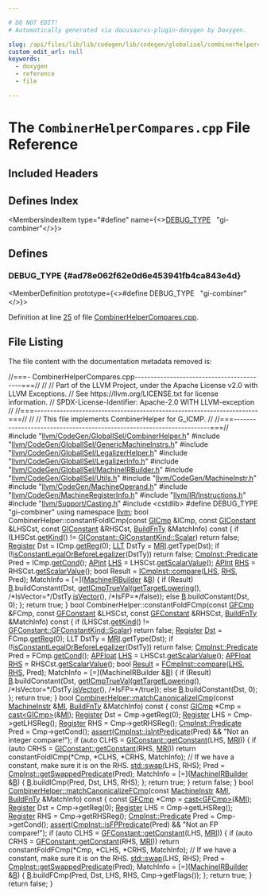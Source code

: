 ```yaml
---

# DO NOT EDIT!
# Automatically generated via docusaurus-plugin-doxygen by Doxygen.

slug: /api/files/lib/lib/codegen/lib/codegen/globalisel/combinerhelpercompares-cpp
custom_edit_url: null
keywords:
  - doxygen
  - reference
  - file

---
```





# The `CombinerHelperCompares.cpp` File Reference

<DoxygenPage pluginConfig={pluginConfig}>



## Included Headers

<IncludesList>
<IncludesListItem
  filePath="llvm/CodeGen/GlobalISel/CombinerHelper.h"
  permalink="/docs/api/files/include/include/llvm/include/llvm/codegen/include/llvm/codegen/globalisel/combinerhelper-h"
  isLocal="true" />
<IncludesListItem
  filePath="llvm/CodeGen/GlobalISel/GenericMachineInstrs.h"
  permalink="/docs/api/files/include/include/llvm/include/llvm/codegen/include/llvm/codegen/globalisel/genericmachineinstrs-h"
  isLocal="true" />
<IncludesListItem
  filePath="llvm/CodeGen/GlobalISel/LegalizerHelper.h"
  permalink="/docs/api/files/include/include/llvm/include/llvm/codegen/include/llvm/codegen/globalisel/legalizerhelper-h"
  isLocal="true" />
<IncludesListItem
  filePath="llvm/CodeGen/GlobalISel/LegalizerInfo.h"
  permalink="/docs/api/files/include/include/llvm/include/llvm/codegen/include/llvm/codegen/globalisel/legalizerinfo-h"
  isLocal="true" />
<IncludesListItem
  filePath="llvm/CodeGen/GlobalISel/MachineIRBuilder.h"
  permalink="/docs/api/files/include/include/llvm/include/llvm/codegen/include/llvm/codegen/globalisel/machineirbuilder-h"
  isLocal="true" />
<IncludesListItem
  filePath="llvm/CodeGen/GlobalISel/Utils.h"
  permalink="/docs/api/files/include/include/llvm/include/llvm/codegen/include/llvm/codegen/globalisel/utils-h"
  isLocal="true" />
<IncludesListItem
  filePath="llvm/CodeGen/MachineInstr.h"
  permalink="/docs/api/files/include/include/llvm/include/llvm/codegen/machineinstr-h"
  isLocal="true" />
<IncludesListItem
  filePath="llvm/CodeGen/MachineOperand.h"
  permalink="/docs/api/files/include/include/llvm/include/llvm/codegen/machineoperand-h"
  isLocal="true" />
<IncludesListItem
  filePath="llvm/CodeGen/MachineRegisterInfo.h"
  permalink="/docs/api/files/include/include/llvm/include/llvm/codegen/machineregisterinfo-h"
  isLocal="true" />
<IncludesListItem
  filePath="llvm/IR/Instructions.h"
  permalink="/docs/api/files/include/include/llvm/include/llvm/ir/instructions-h"
  isLocal="true" />
<IncludesListItem
  filePath="llvm/Support/Casting.h"
  permalink="/docs/api/files/include/include/llvm/include/llvm/support/casting-h"
  isLocal="true" />
<IncludesListItem
  filePath="cstdlib"
  permalink=""
  isLocal="false" />
</IncludesList>

## Defines Index

<MembersIndex>

<MembersIndexItem
  type="#define"
  name={<><a href="#ad78e062f62e0d6e453941fb4ca843e4d">DEBUG&#95;TYPE</a>&nbsp;&nbsp;&nbsp;&quot;gi-combiner&quot;</>}>
</MembersIndexItem>

</MembersIndex>


<SectionDefinition>

## Defines

### DEBUG&#95;TYPE {#ad78e062f62e0d6e453941fb4ca843e4d}

<MemberDefinition
  prototype={<>#define DEBUG&#95;TYPE&nbsp;&nbsp;&nbsp;&quot;gi-combiner&quot;</>}>

Definition at line <a href="#l00025">25</a> of file <a href="/docs/api/files/lib/lib/codegen/lib/codegen/globalisel/combinerhelpercompares-cpp">CombinerHelperCompares.cpp</a>.
</MemberDefinition>

</SectionDefinition>

## File Listing

The file content with the documentation metadata removed is:

<ProgramListing>

<Link id="l00001" /><CodeLine lineNumber="1"><Highlight kind="comment">//===- CombinerHelperCompares.cpp------------------------------------------===//</Highlight><Highlight kind="normal"></Highlight></CodeLine>
<Link id="l00002" /><CodeLine lineNumber="2"><Highlight kind="normal"></Highlight><Highlight kind="comment">//</Highlight><Highlight kind="normal"></Highlight></CodeLine>
<Link id="l00003" /><CodeLine lineNumber="3"><Highlight kind="normal"></Highlight><Highlight kind="comment">// Part of the LLVM Project, under the Apache License v2.0 with LLVM Exceptions.</Highlight><Highlight kind="normal"></Highlight></CodeLine>
<Link id="l00004" /><CodeLine lineNumber="4"><Highlight kind="normal"></Highlight><Highlight kind="comment">// See https://llvm.org/LICENSE.txt for license information.</Highlight><Highlight kind="normal"></Highlight></CodeLine>
<Link id="l00005" /><CodeLine lineNumber="5"><Highlight kind="normal"></Highlight><Highlight kind="comment">// SPDX-License-Identifier: Apache-2.0 WITH LLVM-exception</Highlight><Highlight kind="normal"></Highlight></CodeLine>
<Link id="l00006" /><CodeLine lineNumber="6"><Highlight kind="normal"></Highlight><Highlight kind="comment">//</Highlight><Highlight kind="normal"></Highlight></CodeLine>
<Link id="l00007" /><CodeLine lineNumber="7"><Highlight kind="normal"></Highlight><Highlight kind="comment">//===----------------------------------------------------------------------===//</Highlight><Highlight kind="normal"></Highlight></CodeLine>
<Link id="l00008" /><CodeLine lineNumber="8"><Highlight kind="normal"></Highlight><Highlight kind="comment">//</Highlight><Highlight kind="normal"></Highlight></CodeLine>
<Link id="l00009" /><CodeLine lineNumber="9"><Highlight kind="normal"></Highlight><Highlight kind="comment">// This file implements CombinerHelper for G&#95;ICMP.</Highlight><Highlight kind="normal"></Highlight></CodeLine>
<Link id="l00010" /><CodeLine lineNumber="10"><Highlight kind="normal"></Highlight><Highlight kind="comment">//</Highlight><Highlight kind="normal"></Highlight></CodeLine>
<Link id="l00011" /><CodeLine lineNumber="11"><Highlight kind="normal"></Highlight><Highlight kind="comment">//===----------------------------------------------------------------------===//</Highlight><Highlight kind="normal"></Highlight></CodeLine>
<Link id="l00012" /><CodeLine lineNumber="12"><Highlight kind="normal"></Highlight><Highlight kind="preprocessor">#include &quot;<a href="/docs/api/files/include/include/llvm/include/llvm/codegen/include/llvm/codegen/globalisel/combinerhelper-h">llvm/CodeGen/GlobalISel/CombinerHelper.h</a>&quot;</Highlight><Highlight kind="normal"></Highlight></CodeLine>
<Link id="l00013" /><CodeLine lineNumber="13"><Highlight kind="normal"></Highlight><Highlight kind="preprocessor">#include &quot;<a href="/docs/api/files/include/include/llvm/include/llvm/codegen/include/llvm/codegen/globalisel/genericmachineinstrs-h">llvm/CodeGen/GlobalISel/GenericMachineInstrs.h</a>&quot;</Highlight><Highlight kind="normal"></Highlight></CodeLine>
<Link id="l00014" /><CodeLine lineNumber="14"><Highlight kind="normal"></Highlight><Highlight kind="preprocessor">#include &quot;<a href="/docs/api/files/include/include/llvm/include/llvm/codegen/include/llvm/codegen/globalisel/legalizerhelper-h">llvm/CodeGen/GlobalISel/LegalizerHelper.h</a>&quot;</Highlight><Highlight kind="normal"></Highlight></CodeLine>
<Link id="l00015" /><CodeLine lineNumber="15"><Highlight kind="normal"></Highlight><Highlight kind="preprocessor">#include &quot;<a href="/docs/api/files/include/include/llvm/include/llvm/codegen/include/llvm/codegen/globalisel/legalizerinfo-h">llvm/CodeGen/GlobalISel/LegalizerInfo.h</a>&quot;</Highlight><Highlight kind="normal"></Highlight></CodeLine>
<Link id="l00016" /><CodeLine lineNumber="16"><Highlight kind="normal"></Highlight><Highlight kind="preprocessor">#include &quot;<a href="/docs/api/files/include/include/llvm/include/llvm/codegen/include/llvm/codegen/globalisel/machineirbuilder-h">llvm/CodeGen/GlobalISel/MachineIRBuilder.h</a>&quot;</Highlight><Highlight kind="normal"></Highlight></CodeLine>
<Link id="l00017" /><CodeLine lineNumber="17"><Highlight kind="normal"></Highlight><Highlight kind="preprocessor">#include &quot;<a href="/docs/api/files/include/include/llvm/include/llvm/codegen/include/llvm/codegen/globalisel/utils-h">llvm/CodeGen/GlobalISel/Utils.h</a>&quot;</Highlight><Highlight kind="normal"></Highlight></CodeLine>
<Link id="l00018" /><CodeLine lineNumber="18"><Highlight kind="normal"></Highlight><Highlight kind="preprocessor">#include &quot;<a href="/docs/api/files/include/include/llvm/include/llvm/codegen/machineinstr-h">llvm/CodeGen/MachineInstr.h</a>&quot;</Highlight><Highlight kind="normal"></Highlight></CodeLine>
<Link id="l00019" /><CodeLine lineNumber="19"><Highlight kind="normal"></Highlight><Highlight kind="preprocessor">#include &quot;<a href="/docs/api/files/include/include/llvm/include/llvm/codegen/machineoperand-h">llvm/CodeGen/MachineOperand.h</a>&quot;</Highlight><Highlight kind="normal"></Highlight></CodeLine>
<Link id="l00020" /><CodeLine lineNumber="20"><Highlight kind="normal"></Highlight><Highlight kind="preprocessor">#include &quot;<a href="/docs/api/files/include/include/llvm/include/llvm/codegen/machineregisterinfo-h">llvm/CodeGen/MachineRegisterInfo.h</a>&quot;</Highlight><Highlight kind="normal"></Highlight></CodeLine>
<Link id="l00021" /><CodeLine lineNumber="21"><Highlight kind="normal"></Highlight><Highlight kind="preprocessor">#include &quot;<a href="/docs/api/files/include/include/llvm/include/llvm/ir/instructions-h">llvm/IR/Instructions.h</a>&quot;</Highlight><Highlight kind="normal"></Highlight></CodeLine>
<Link id="l00022" /><CodeLine lineNumber="22"><Highlight kind="normal"></Highlight><Highlight kind="preprocessor">#include &quot;<a href="/docs/api/files/include/include/llvm/include/llvm/support/casting-h">llvm/Support/Casting.h</a>&quot;</Highlight><Highlight kind="normal"></Highlight></CodeLine>
<Link id="l00023" /><CodeLine lineNumber="23"><Highlight kind="normal"></Highlight><Highlight kind="preprocessor">#include &lt;cstdlib&gt;</Highlight><Highlight kind="normal"></Highlight></CodeLine>
<Link id="l00024" /><CodeLine lineNumber="24"><Highlight kind="normal"></Highlight></CodeLine>
<Link id="l00025" /><CodeLine lineNumber="25" lineLink="#ad78e062f62e0d6e453941fb4ca843e4d"><Highlight kind="normal"></Highlight><Highlight kind="preprocessor">#define DEBUG&#95;TYPE &quot;gi-combiner&quot;</Highlight><Highlight kind="normal"></Highlight></CodeLine>
<Link id="l00026" /><CodeLine lineNumber="26"><Highlight kind="normal"></Highlight></CodeLine>
<Link id="l00027" /><CodeLine lineNumber="27"><Highlight kind="normal"></Highlight><Highlight kind="keyword">using namespace </Highlight><Highlight kind="normal"><a href="/docs/api/namespaces/llvm">llvm</a>;</Highlight></CodeLine>
<Link id="l00028" /><CodeLine lineNumber="28"><Highlight kind="normal"></Highlight></CodeLine>
<Link id="l00029" /><CodeLine lineNumber="29"><Highlight kind="normal"></Highlight><Highlight kind="keywordtype">bool</Highlight><Highlight kind="normal"> CombinerHelper::constantFoldICmp(</Highlight><Highlight kind="keyword">const</Highlight><Highlight kind="normal"> <a href="/docs/api/classes/llvm/gicmp">GICmp</a> &amp;ICmp,</Highlight></CodeLine>
<Link id="l00030" /><CodeLine lineNumber="30"><Highlight kind="normal">                                      </Highlight><Highlight kind="keyword">const</Highlight><Highlight kind="normal"> <a href="/docs/api/classes/llvm/giconstant">GIConstant</a> &amp;LHSCst,</Highlight></CodeLine>
<Link id="l00031" /><CodeLine lineNumber="31"><Highlight kind="normal">                                      </Highlight><Highlight kind="keyword">const</Highlight><Highlight kind="normal"> <a href="/docs/api/classes/llvm/giconstant">GIConstant</a> &amp;RHSCst,</Highlight></CodeLine>
<Link id="l00032" /><CodeLine lineNumber="32"><Highlight kind="normal">                                      <a href="/docs/api/namespaces/llvm/#a24b7d179366307f01deb88ddf796eb82">BuildFnTy</a> &amp;MatchInfo)</Highlight><Highlight kind="keyword"> const </Highlight><Highlight kind="normal">&#123;</Highlight></CodeLine>
<Link id="l00033" /><CodeLine lineNumber="33"><Highlight kind="normal">  </Highlight><Highlight kind="keywordflow">if</Highlight><Highlight kind="normal"> (LHSCst.<a href="/docs/api/classes/llvm/giconstant/#ac5747ff01feff8329e68f9e4f419c5fe">getKind</a>() != <a href="/docs/api/classes/llvm/giconstant/#adb32e71c6590fba49822aabe48d357a3af60357a8d17e45793298323f1b372a74">GIConstant::GIConstantKind::Scalar</a>)</Highlight></CodeLine>
<Link id="l00034" /><CodeLine lineNumber="34"><Highlight kind="normal">    </Highlight><Highlight kind="keywordflow">return</Highlight><Highlight kind="normal"> </Highlight><Highlight kind="keyword">false</Highlight><Highlight kind="normal">;</Highlight></CodeLine>
<Link id="l00035" /><CodeLine lineNumber="35"><Highlight kind="normal"></Highlight></CodeLine>
<Link id="l00036" /><CodeLine lineNumber="36"><Highlight kind="normal">  <a href="/docs/api/classes/llvm/register">Register</a> Dst = ICmp.<a href="/docs/api/classes/llvm/genericmachineinstr/#a2cdf10ff4f5fb865c6a669331aeb5846">getReg</a>(0);</Highlight></CodeLine>
<Link id="l00037" /><CodeLine lineNumber="37"><Highlight kind="normal">  <a href="/docs/api/classes/llvm/llt">LLT</a> DstTy = <a href="/docs/api/files/lib/lib/target/lib/target/aarch64/aarch64advsimdscalarpass-cpp/#aacd2ab195054a3e6a74bfbb9d5d571c8">MRI</a>.getType(Dst);</Highlight></CodeLine>
<Link id="l00038" /><CodeLine lineNumber="38"><Highlight kind="normal"></Highlight></CodeLine>
<Link id="l00039" /><CodeLine lineNumber="39"><Highlight kind="normal">  </Highlight><Highlight kind="keywordflow">if</Highlight><Highlight kind="normal"> (!<a href="/docs/api/classes/llvm/combinerhelper/#a8d34744985da7b7a26c92f1b064851ea">isConstantLegalOrBeforeLegalizer</a>(DstTy))</Highlight></CodeLine>
<Link id="l00040" /><CodeLine lineNumber="40"><Highlight kind="normal">    </Highlight><Highlight kind="keywordflow">return</Highlight><Highlight kind="normal"> </Highlight><Highlight kind="keyword">false</Highlight><Highlight kind="normal">;</Highlight></CodeLine>
<Link id="l00041" /><CodeLine lineNumber="41"><Highlight kind="normal"></Highlight></CodeLine>
<Link id="l00042" /><CodeLine lineNumber="42"><Highlight kind="normal">  <a href="/docs/api/classes/llvm/cmpinst/#a2be3583dac92a031fa1458d4d992c78b">CmpInst::Predicate</a> Pred = ICmp.<a href="/docs/api/classes/llvm/ganycmp/#a9b5d6b8ad9231f5abbb1bb86497c0133">getCond</a>();</Highlight></CodeLine>
<Link id="l00043" /><CodeLine lineNumber="43"><Highlight kind="normal">  <a href="/docs/api/classes/llvm/apint">APInt</a> <a href="/docs/api/files/lib/lib/target/lib/target/x86/x86partialreduction-cpp/#a9e1483f7215664a2315c53c3558d9a8d">LHS</a> = LHSCst.<a href="/docs/api/classes/llvm/giconstant/#a18adc6437854e8add35644ebab17771d">getScalarValue</a>();</Highlight></CodeLine>
<Link id="l00044" /><CodeLine lineNumber="44"><Highlight kind="normal">  <a href="/docs/api/classes/llvm/apint">APInt</a> <a href="/docs/api/files/lib/lib/target/lib/target/x86/x86partialreduction-cpp/#a87b8bfbbe9d8f7146d7f20a5fb42efd0">RHS</a> = RHSCst.<a href="/docs/api/classes/llvm/giconstant/#a18adc6437854e8add35644ebab17771d">getScalarValue</a>();</Highlight></CodeLine>
<Link id="l00045" /><CodeLine lineNumber="45"><Highlight kind="normal"></Highlight></CodeLine>
<Link id="l00046" /><CodeLine lineNumber="46"><Highlight kind="normal">  </Highlight><Highlight kind="keywordtype">bool</Highlight><Highlight kind="normal"> Result = <a href="/docs/api/classes/llvm/icmpinst/#a5769f1da829d6f6400b486d8e34e317f">ICmpInst::compare</a>(<a href="/docs/api/files/lib/lib/target/lib/target/x86/x86partialreduction-cpp/#a9e1483f7215664a2315c53c3558d9a8d">LHS</a>, <a href="/docs/api/files/lib/lib/target/lib/target/x86/x86partialreduction-cpp/#a87b8bfbbe9d8f7146d7f20a5fb42efd0">RHS</a>, Pred);</Highlight></CodeLine>
<Link id="l00047" /><CodeLine lineNumber="47"><Highlight kind="normal"></Highlight></CodeLine>
<Link id="l00048" /><CodeLine lineNumber="48"><Highlight kind="normal">  MatchInfo = &#91;=&#93;(<a href="/docs/api/classes/llvm/machineirbuilder">MachineIRBuilder</a> &amp;<a href="/docs/api/files/lib/lib/ir/builtingcs-cpp/#ae76959fe811ba090de4cba69ac00f1da">B</a>) &#123;</Highlight></CodeLine>
<Link id="l00049" /><CodeLine lineNumber="49"><Highlight kind="normal">    </Highlight><Highlight kind="keywordflow">if</Highlight><Highlight kind="normal"> (Result)</Highlight></CodeLine>
<Link id="l00050" /><CodeLine lineNumber="50"><Highlight kind="normal">      <a href="/docs/api/files/lib/lib/ir/builtingcs-cpp/#ae76959fe811ba090de4cba69ac00f1da">B</a>.buildConstant(Dst, <a href="/docs/api/namespaces/llvm/#ac4e1bd1414b3f2093861f8f48e7a10a7">getICmpTrueVal</a>(<a href="/docs/api/classes/llvm/combinerhelper/#a3ba5b820868b659a7cd5717894ee3459">getTargetLowering</a>(),</Highlight></CodeLine>
<Link id="l00051" /><CodeLine lineNumber="51"><Highlight kind="normal">                                          </Highlight><Highlight kind="comment">/&#42;IsVector=&#42;/</Highlight><Highlight kind="normal">DstTy.<a href="/docs/api/classes/llvm/llt/#a7da5cc6e8aadd4d5fb6dd68f8ec12b7e">isVector</a>(),</Highlight></CodeLine>
<Link id="l00052" /><CodeLine lineNumber="52"><Highlight kind="normal">                                          </Highlight><Highlight kind="comment">/&#42;IsFP=&#42;/</Highlight><Highlight kind="keyword">false</Highlight><Highlight kind="normal">));</Highlight></CodeLine>
<Link id="l00053" /><CodeLine lineNumber="53"><Highlight kind="normal">    </Highlight><Highlight kind="keywordflow">else</Highlight><Highlight kind="normal"></Highlight></CodeLine>
<Link id="l00054" /><CodeLine lineNumber="54"><Highlight kind="normal">      <a href="/docs/api/files/lib/lib/ir/builtingcs-cpp/#ae76959fe811ba090de4cba69ac00f1da">B</a>.buildConstant(Dst, 0);</Highlight></CodeLine>
<Link id="l00055" /><CodeLine lineNumber="55"><Highlight kind="normal">  &#125;;</Highlight></CodeLine>
<Link id="l00056" /><CodeLine lineNumber="56"><Highlight kind="normal"></Highlight></CodeLine>
<Link id="l00057" /><CodeLine lineNumber="57"><Highlight kind="normal">  </Highlight><Highlight kind="keywordflow">return</Highlight><Highlight kind="normal"> </Highlight><Highlight kind="keyword">true</Highlight><Highlight kind="normal">;</Highlight></CodeLine>
<Link id="l00058" /><CodeLine lineNumber="58"><Highlight kind="normal">&#125;</Highlight></CodeLine>
<Link id="l00059" /><CodeLine lineNumber="59"><Highlight kind="normal"></Highlight></CodeLine>
<Link id="l00060" /><CodeLine lineNumber="60"><Highlight kind="normal"></Highlight><Highlight kind="keywordtype">bool</Highlight><Highlight kind="normal"> CombinerHelper::constantFoldFCmp(</Highlight><Highlight kind="keyword">const</Highlight><Highlight kind="normal"> <a href="/docs/api/classes/llvm/gfcmp">GFCmp</a> &amp;FCmp,</Highlight></CodeLine>
<Link id="l00061" /><CodeLine lineNumber="61"><Highlight kind="normal">                                      </Highlight><Highlight kind="keyword">const</Highlight><Highlight kind="normal"> <a href="/docs/api/classes/llvm/gfconstant">GFConstant</a> &amp;LHSCst,</Highlight></CodeLine>
<Link id="l00062" /><CodeLine lineNumber="62"><Highlight kind="normal">                                      </Highlight><Highlight kind="keyword">const</Highlight><Highlight kind="normal"> <a href="/docs/api/classes/llvm/gfconstant">GFConstant</a> &amp;RHSCst,</Highlight></CodeLine>
<Link id="l00063" /><CodeLine lineNumber="63"><Highlight kind="normal">                                      <a href="/docs/api/namespaces/llvm/#a24b7d179366307f01deb88ddf796eb82">BuildFnTy</a> &amp;MatchInfo)</Highlight><Highlight kind="keyword"> const </Highlight><Highlight kind="normal">&#123;</Highlight></CodeLine>
<Link id="l00064" /><CodeLine lineNumber="64"><Highlight kind="normal">  </Highlight><Highlight kind="keywordflow">if</Highlight><Highlight kind="normal"> (LHSCst.<a href="/docs/api/classes/llvm/gfconstant/#a97cf315c970f192a47ed97b68e05bc89">getKind</a>() != <a href="/docs/api/classes/llvm/gfconstant/#a0c3e310127431a78bb1bd8386b81a172af60357a8d17e45793298323f1b372a74">GFConstant::GFConstantKind::Scalar</a>)</Highlight></CodeLine>
<Link id="l00065" /><CodeLine lineNumber="65"><Highlight kind="normal">    </Highlight><Highlight kind="keywordflow">return</Highlight><Highlight kind="normal"> </Highlight><Highlight kind="keyword">false</Highlight><Highlight kind="normal">;</Highlight></CodeLine>
<Link id="l00066" /><CodeLine lineNumber="66"><Highlight kind="normal"></Highlight></CodeLine>
<Link id="l00067" /><CodeLine lineNumber="67"><Highlight kind="normal">  <a href="/docs/api/files/lib/lib/transforms/lib/transforms/utils/mem2reg-cpp/#a6fde3eb6ca09ddf2fd76432176d817bb">Register</a> <a href="/docs/api/namespaces/anonymous-linkmodules-cpp-/#ab56eb2027bc9c069aa696e54de8b4298a1448a68418666ed85e07646744af82ef">Dst</a> = FCmp.<a href="/docs/api/classes/llvm/genericmachineinstr/#a2cdf10ff4f5fb865c6a669331aeb5846">getReg</a>(0);</Highlight></CodeLine>
<Link id="l00068" /><CodeLine lineNumber="68"><Highlight kind="normal">  LLT DstTy = <a href="/docs/api/classes/llvm/combinerhelper/#a9fdbebed8efeedc9c2b5be88e2e33798">MRI</a>.getType(Dst);</Highlight></CodeLine>
<Link id="l00069" /><CodeLine lineNumber="69"><Highlight kind="normal"></Highlight></CodeLine>
<Link id="l00070" /><CodeLine lineNumber="70"><Highlight kind="normal">  </Highlight><Highlight kind="keywordflow">if</Highlight><Highlight kind="normal"> (!<a href="/docs/api/classes/llvm/combinerhelper/#a8d34744985da7b7a26c92f1b064851ea">isConstantLegalOrBeforeLegalizer</a>(DstTy))</Highlight></CodeLine>
<Link id="l00071" /><CodeLine lineNumber="71"><Highlight kind="normal">    </Highlight><Highlight kind="keywordflow">return</Highlight><Highlight kind="normal"> </Highlight><Highlight kind="keyword">false</Highlight><Highlight kind="normal">;</Highlight></CodeLine>
<Link id="l00072" /><CodeLine lineNumber="72"><Highlight kind="normal"></Highlight></CodeLine>
<Link id="l00073" /><CodeLine lineNumber="73"><Highlight kind="normal">  <a href="/docs/api/classes/llvm/cmpinst/#a2be3583dac92a031fa1458d4d992c78b">CmpInst::Predicate</a> Pred = FCmp.<a href="/docs/api/classes/llvm/ganycmp/#a9b5d6b8ad9231f5abbb1bb86497c0133">getCond</a>();</Highlight></CodeLine>
<Link id="l00074" /><CodeLine lineNumber="74"><Highlight kind="normal">  <a href="/docs/api/namespaces/llvm/lltok/#af353621f14cb4b4b3af5ffaff84076b1a56697632782c9ab774d6c132a955674a">APFloat</a> <a href="/docs/api/files/lib/lib/target/lib/target/x86/x86partialreduction-cpp/#a9e1483f7215664a2315c53c3558d9a8d">LHS</a> = LHSCst.<a href="/docs/api/classes/llvm/gfconstant/#adbf832516d95ce2588086ebb26f7175a">getScalarValue</a>();</Highlight></CodeLine>
<Link id="l00075" /><CodeLine lineNumber="75"><Highlight kind="normal">  <a href="/docs/api/namespaces/llvm/lltok/#af353621f14cb4b4b3af5ffaff84076b1a56697632782c9ab774d6c132a955674a">APFloat</a> <a href="/docs/api/files/lib/lib/target/lib/target/x86/x86partialreduction-cpp/#a87b8bfbbe9d8f7146d7f20a5fb42efd0">RHS</a> = RHSCst.<a href="/docs/api/classes/llvm/gfconstant/#adbf832516d95ce2588086ebb26f7175a">getScalarValue</a>();</Highlight></CodeLine>
<Link id="l00076" /><CodeLine lineNumber="76"><Highlight kind="normal"></Highlight></CodeLine>
<Link id="l00077" /><CodeLine lineNumber="77"><Highlight kind="normal">  </Highlight><Highlight kind="keywordtype">bool</Highlight><Highlight kind="normal"> <a href="/docs/api/namespaces/llvm/ms-demangle/#afb795990ffc0cb7321e7d1eacc246324a8eea62084ca7e541d918e823422bd82e">Result</a> = <a href="/docs/api/classes/llvm/fcmpinst/#a659fef3f4c95c68c4b090e52b3a6eaeb">FCmpInst::compare</a>(<a href="/docs/api/files/lib/lib/target/lib/target/x86/x86partialreduction-cpp/#a9e1483f7215664a2315c53c3558d9a8d">LHS</a>, <a href="/docs/api/files/lib/lib/target/lib/target/x86/x86partialreduction-cpp/#a87b8bfbbe9d8f7146d7f20a5fb42efd0">RHS</a>, Pred);</Highlight></CodeLine>
<Link id="l00078" /><CodeLine lineNumber="78"><Highlight kind="normal"></Highlight></CodeLine>
<Link id="l00079" /><CodeLine lineNumber="79"><Highlight kind="normal">  MatchInfo = &#91;=&#93;(MachineIRBuilder &amp;<a href="/docs/api/files/lib/lib/ir/builtingcs-cpp/#ae76959fe811ba090de4cba69ac00f1da">B</a>) &#123;</Highlight></CodeLine>
<Link id="l00080" /><CodeLine lineNumber="80"><Highlight kind="normal">    </Highlight><Highlight kind="keywordflow">if</Highlight><Highlight kind="normal"> (Result)</Highlight></CodeLine>
<Link id="l00081" /><CodeLine lineNumber="81"><Highlight kind="normal">      <a href="/docs/api/files/lib/lib/ir/builtingcs-cpp/#ae76959fe811ba090de4cba69ac00f1da">B</a>.buildConstant(Dst, <a href="/docs/api/namespaces/llvm/#ac4e1bd1414b3f2093861f8f48e7a10a7">getICmpTrueVal</a>(<a href="/docs/api/classes/llvm/combinerhelper/#a3ba5b820868b659a7cd5717894ee3459">getTargetLowering</a>(),</Highlight></CodeLine>
<Link id="l00082" /><CodeLine lineNumber="82"><Highlight kind="normal">                                          </Highlight><Highlight kind="comment">/&#42;IsVector=&#42;/</Highlight><Highlight kind="normal">DstTy.<a href="/docs/api/classes/llvm/llt/#a7da5cc6e8aadd4d5fb6dd68f8ec12b7e">isVector</a>(),</Highlight></CodeLine>
<Link id="l00083" /><CodeLine lineNumber="83"><Highlight kind="normal">                                          </Highlight><Highlight kind="comment">/&#42;IsFP=&#42;/</Highlight><Highlight kind="keyword">true</Highlight><Highlight kind="normal">));</Highlight></CodeLine>
<Link id="l00084" /><CodeLine lineNumber="84"><Highlight kind="normal">    </Highlight><Highlight kind="keywordflow">else</Highlight><Highlight kind="normal"></Highlight></CodeLine>
<Link id="l00085" /><CodeLine lineNumber="85"><Highlight kind="normal">      <a href="/docs/api/files/lib/lib/ir/builtingcs-cpp/#ae76959fe811ba090de4cba69ac00f1da">B</a>.buildConstant(Dst, 0);</Highlight></CodeLine>
<Link id="l00086" /><CodeLine lineNumber="86"><Highlight kind="normal">  &#125;;</Highlight></CodeLine>
<Link id="l00087" /><CodeLine lineNumber="87"><Highlight kind="normal"></Highlight></CodeLine>
<Link id="l00088" /><CodeLine lineNumber="88"><Highlight kind="normal">  </Highlight><Highlight kind="keywordflow">return</Highlight><Highlight kind="normal"> </Highlight><Highlight kind="keyword">true</Highlight><Highlight kind="normal">;</Highlight></CodeLine>
<Link id="l00089" /><CodeLine lineNumber="89"><Highlight kind="normal">&#125;</Highlight></CodeLine>
<Link id="l00090" /><CodeLine lineNumber="90"><Highlight kind="normal"></Highlight></CodeLine>
<Link id="l00091" /><CodeLine lineNumber="91" lineLink="/docs/api/classes/llvm/combinerhelper/#ae7e76e88a680a8f2de889a6f6928fcc0"><Highlight kind="normal"></Highlight><Highlight kind="keywordtype">bool</Highlight><Highlight kind="normal"> <a href="/docs/api/classes/llvm/combinerhelper/#ae7e76e88a680a8f2de889a6f6928fcc0">CombinerHelper::matchCanonicalizeICmp</a>(</Highlight><Highlight kind="keyword">const</Highlight><Highlight kind="normal"> <a href="/docs/api/classes/llvm/machineinstr">MachineInstr</a> &amp;<a href="/docs/api/files/lib/lib/codegen/lib/codegen/globalisel/irtranslator-cpp/#abe44dfdea65b4f7e11e0a608ab708b76">MI</a>,</Highlight></CodeLine>
<Link id="l00092" /><CodeLine lineNumber="92"><Highlight kind="normal">                                           <a href="/docs/api/namespaces/llvm/#a24b7d179366307f01deb88ddf796eb82">BuildFnTy</a> &amp;MatchInfo)</Highlight><Highlight kind="keyword"> const </Highlight><Highlight kind="normal">&#123;</Highlight></CodeLine>
<Link id="l00093" /><CodeLine lineNumber="93"><Highlight kind="normal">  </Highlight><Highlight kind="keyword">const</Highlight><Highlight kind="normal"> <a href="/docs/api/classes/llvm/gicmp">GICmp</a> &#42;Cmp = <a href="/docs/api/namespaces/llvm/#ac4fc845f5ed92de63cd4474f128f5fc5">cast&lt;GICmp&gt;</a>(&amp;<a href="/docs/api/files/lib/lib/codegen/lib/codegen/globalisel/irtranslator-cpp/#abe44dfdea65b4f7e11e0a608ab708b76">MI</a>);</Highlight></CodeLine>
<Link id="l00094" /><CodeLine lineNumber="94"><Highlight kind="normal"></Highlight></CodeLine>
<Link id="l00095" /><CodeLine lineNumber="95"><Highlight kind="normal">  <a href="/docs/api/classes/llvm/register">Register</a> Dst = Cmp-&gt;getReg(0);</Highlight></CodeLine>
<Link id="l00096" /><CodeLine lineNumber="96"><Highlight kind="normal">  <a href="/docs/api/classes/llvm/register">Register</a> LHS = Cmp-&gt;getLHSReg();</Highlight></CodeLine>
<Link id="l00097" /><CodeLine lineNumber="97"><Highlight kind="normal">  <a href="/docs/api/classes/llvm/register">Register</a> RHS = Cmp-&gt;getRHSReg();</Highlight></CodeLine>
<Link id="l00098" /><CodeLine lineNumber="98"><Highlight kind="normal"></Highlight></CodeLine>
<Link id="l00099" /><CodeLine lineNumber="99"><Highlight kind="normal">  <a href="/docs/api/classes/llvm/cmpinst/#a2be3583dac92a031fa1458d4d992c78b">CmpInst::Predicate</a> Pred = Cmp-&gt;getCond();</Highlight></CodeLine>
<Link id="l00100" /><CodeLine lineNumber="100"><Highlight kind="normal">  <a href="/docs/api/files/lib/lib/target/lib/target/amdgpu/silowercontrolflow-cpp/#a4868c5d81c5ccc98c47aeab6244346a0">assert</a>(<a href="/docs/api/classes/llvm/cmpinst/#ad8c2100cae3093d71e65a48908158e22">CmpInst::isIntPredicate</a>(Pred) &amp;&amp; </Highlight><Highlight kind="stringliteral">&quot;Not an integer compare!&quot;</Highlight><Highlight kind="normal">);</Highlight></CodeLine>
<Link id="l00101" /><CodeLine lineNumber="101"><Highlight kind="normal">  </Highlight><Highlight kind="keywordflow">if</Highlight><Highlight kind="normal"> (</Highlight><Highlight kind="keyword">auto</Highlight><Highlight kind="normal"> CLHS = <a href="/docs/api/classes/llvm/giconstant/#a7c1afa567716fafdd041dfb85d7f3773">GIConstant::getConstant</a>(LHS, <a href="/docs/api/classes/llvm/combinerhelper/#a9fdbebed8efeedc9c2b5be88e2e33798">MRI</a>)) &#123;</Highlight></CodeLine>
<Link id="l00102" /><CodeLine lineNumber="102"><Highlight kind="normal">    </Highlight><Highlight kind="keywordflow">if</Highlight><Highlight kind="normal"> (</Highlight><Highlight kind="keyword">auto</Highlight><Highlight kind="normal"> CRHS = <a href="/docs/api/classes/llvm/giconstant/#a7c1afa567716fafdd041dfb85d7f3773">GIConstant::getConstant</a>(RHS, <a href="/docs/api/classes/llvm/combinerhelper/#a9fdbebed8efeedc9c2b5be88e2e33798">MRI</a>))</Highlight></CodeLine>
<Link id="l00103" /><CodeLine lineNumber="103"><Highlight kind="normal">      </Highlight><Highlight kind="keywordflow">return</Highlight><Highlight kind="normal"> constantFoldICmp(&#42;Cmp, &#42;CLHS, &#42;CRHS, MatchInfo);</Highlight></CodeLine>
<Link id="l00104" /><CodeLine lineNumber="104"><Highlight kind="normal"></Highlight></CodeLine>
<Link id="l00105" /><CodeLine lineNumber="105"><Highlight kind="normal">    </Highlight><Highlight kind="comment">// If we have a constant, make sure it is on the RHS.</Highlight><Highlight kind="normal"></Highlight></CodeLine>
<Link id="l00106" /><CodeLine lineNumber="106"><Highlight kind="normal">    <a href="/docs/api/namespaces/std/#ab8424022895aee3e366fb9a32f2883cb">std::swap</a>(LHS, RHS);</Highlight></CodeLine>
<Link id="l00107" /><CodeLine lineNumber="107"><Highlight kind="normal">    Pred = <a href="/docs/api/classes/llvm/cmpinst/#a49a2d8f483ea08a3d6ea75f90c640d76">CmpInst::getSwappedPredicate</a>(Pred);</Highlight></CodeLine>
<Link id="l00108" /><CodeLine lineNumber="108"><Highlight kind="normal"></Highlight></CodeLine>
<Link id="l00109" /><CodeLine lineNumber="109"><Highlight kind="normal">    MatchInfo = &#91;=&#93;(<a href="/docs/api/classes/llvm/machineirbuilder">MachineIRBuilder</a> &amp;<a href="/docs/api/files/lib/lib/ir/builtingcs-cpp/#ae76959fe811ba090de4cba69ac00f1da">B</a>) &#123; <a href="/docs/api/files/lib/lib/ir/builtingcs-cpp/#ae76959fe811ba090de4cba69ac00f1da">B</a>.buildICmp(Pred, Dst, LHS, RHS); &#125;;</Highlight></CodeLine>
<Link id="l00110" /><CodeLine lineNumber="110"><Highlight kind="normal">    </Highlight><Highlight kind="keywordflow">return</Highlight><Highlight kind="normal"> </Highlight><Highlight kind="keyword">true</Highlight><Highlight kind="normal">;</Highlight></CodeLine>
<Link id="l00111" /><CodeLine lineNumber="111"><Highlight kind="normal">  &#125;</Highlight></CodeLine>
<Link id="l00112" /><CodeLine lineNumber="112"><Highlight kind="normal"></Highlight></CodeLine>
<Link id="l00113" /><CodeLine lineNumber="113"><Highlight kind="normal">  </Highlight><Highlight kind="keywordflow">return</Highlight><Highlight kind="normal"> </Highlight><Highlight kind="keyword">false</Highlight><Highlight kind="normal">;</Highlight></CodeLine>
<Link id="l00114" /><CodeLine lineNumber="114"><Highlight kind="normal">&#125;</Highlight></CodeLine>
<Link id="l00115" /><CodeLine lineNumber="115"><Highlight kind="normal"></Highlight></CodeLine>
<Link id="l00116" /><CodeLine lineNumber="116" lineLink="/docs/api/classes/llvm/combinerhelper/#a7c6878dbda903ec9201f83db42d93fdc"><Highlight kind="normal"></Highlight><Highlight kind="keywordtype">bool</Highlight><Highlight kind="normal"> <a href="/docs/api/classes/llvm/combinerhelper/#a7c6878dbda903ec9201f83db42d93fdc">CombinerHelper::matchCanonicalizeFCmp</a>(</Highlight><Highlight kind="keyword">const</Highlight><Highlight kind="normal"> <a href="/docs/api/classes/llvm/machineinstr">MachineInstr</a> &amp;<a href="/docs/api/files/lib/lib/codegen/lib/codegen/globalisel/irtranslator-cpp/#abe44dfdea65b4f7e11e0a608ab708b76">MI</a>,</Highlight></CodeLine>
<Link id="l00117" /><CodeLine lineNumber="117"><Highlight kind="normal">                                           <a href="/docs/api/namespaces/llvm/#a24b7d179366307f01deb88ddf796eb82">BuildFnTy</a> &amp;MatchInfo)</Highlight><Highlight kind="keyword"> const </Highlight><Highlight kind="normal">&#123;</Highlight></CodeLine>
<Link id="l00118" /><CodeLine lineNumber="118"><Highlight kind="normal">  </Highlight><Highlight kind="keyword">const</Highlight><Highlight kind="normal"> <a href="/docs/api/classes/llvm/gfcmp">GFCmp</a> &#42;Cmp = <a href="/docs/api/namespaces/llvm/#ac4fc845f5ed92de63cd4474f128f5fc5">cast&lt;GFCmp&gt;</a>(&amp;<a href="/docs/api/files/lib/lib/codegen/lib/codegen/globalisel/irtranslator-cpp/#abe44dfdea65b4f7e11e0a608ab708b76">MI</a>);</Highlight></CodeLine>
<Link id="l00119" /><CodeLine lineNumber="119"><Highlight kind="normal"></Highlight></CodeLine>
<Link id="l00120" /><CodeLine lineNumber="120"><Highlight kind="normal">  <a href="/docs/api/classes/llvm/register">Register</a> Dst = Cmp-&gt;getReg(0);</Highlight></CodeLine>
<Link id="l00121" /><CodeLine lineNumber="121"><Highlight kind="normal">  <a href="/docs/api/classes/llvm/register">Register</a> LHS = Cmp-&gt;getLHSReg();</Highlight></CodeLine>
<Link id="l00122" /><CodeLine lineNumber="122"><Highlight kind="normal">  <a href="/docs/api/classes/llvm/register">Register</a> RHS = Cmp-&gt;getRHSReg();</Highlight></CodeLine>
<Link id="l00123" /><CodeLine lineNumber="123"><Highlight kind="normal"></Highlight></CodeLine>
<Link id="l00124" /><CodeLine lineNumber="124"><Highlight kind="normal">  <a href="/docs/api/classes/llvm/cmpinst/#a2be3583dac92a031fa1458d4d992c78b">CmpInst::Predicate</a> Pred = Cmp-&gt;getCond();</Highlight></CodeLine>
<Link id="l00125" /><CodeLine lineNumber="125"><Highlight kind="normal">  <a href="/docs/api/files/lib/lib/target/lib/target/amdgpu/silowercontrolflow-cpp/#a4868c5d81c5ccc98c47aeab6244346a0">assert</a>(<a href="/docs/api/classes/llvm/cmpinst/#a66c10680694a0184d50e7a8c0d1ea874">CmpInst::isFPPredicate</a>(Pred) &amp;&amp; </Highlight><Highlight kind="stringliteral">&quot;Not an FP compare!&quot;</Highlight><Highlight kind="normal">);</Highlight></CodeLine>
<Link id="l00126" /><CodeLine lineNumber="126"><Highlight kind="normal"></Highlight></CodeLine>
<Link id="l00127" /><CodeLine lineNumber="127"><Highlight kind="normal">  </Highlight><Highlight kind="keywordflow">if</Highlight><Highlight kind="normal"> (</Highlight><Highlight kind="keyword">auto</Highlight><Highlight kind="normal"> CLHS = <a href="/docs/api/classes/llvm/gfconstant/#a304cce739b194957211dc0de7b088475">GFConstant::getConstant</a>(LHS, <a href="/docs/api/classes/llvm/combinerhelper/#a9fdbebed8efeedc9c2b5be88e2e33798">MRI</a>)) &#123;</Highlight></CodeLine>
<Link id="l00128" /><CodeLine lineNumber="128"><Highlight kind="normal">    </Highlight><Highlight kind="keywordflow">if</Highlight><Highlight kind="normal"> (</Highlight><Highlight kind="keyword">auto</Highlight><Highlight kind="normal"> CRHS = <a href="/docs/api/classes/llvm/gfconstant/#a304cce739b194957211dc0de7b088475">GFConstant::getConstant</a>(RHS, <a href="/docs/api/classes/llvm/combinerhelper/#a9fdbebed8efeedc9c2b5be88e2e33798">MRI</a>))</Highlight></CodeLine>
<Link id="l00129" /><CodeLine lineNumber="129"><Highlight kind="normal">      </Highlight><Highlight kind="keywordflow">return</Highlight><Highlight kind="normal"> constantFoldFCmp(&#42;Cmp, &#42;CLHS, &#42;CRHS, MatchInfo);</Highlight></CodeLine>
<Link id="l00130" /><CodeLine lineNumber="130"><Highlight kind="normal"></Highlight></CodeLine>
<Link id="l00131" /><CodeLine lineNumber="131"><Highlight kind="normal">    </Highlight><Highlight kind="comment">// If we have a constant, make sure it is on the RHS.</Highlight><Highlight kind="normal"></Highlight></CodeLine>
<Link id="l00132" /><CodeLine lineNumber="132"><Highlight kind="normal">    <a href="/docs/api/namespaces/std/#ab8424022895aee3e366fb9a32f2883cb">std::swap</a>(LHS, RHS);</Highlight></CodeLine>
<Link id="l00133" /><CodeLine lineNumber="133"><Highlight kind="normal">    Pred = <a href="/docs/api/classes/llvm/cmpinst/#a49a2d8f483ea08a3d6ea75f90c640d76">CmpInst::getSwappedPredicate</a>(Pred);</Highlight></CodeLine>
<Link id="l00134" /><CodeLine lineNumber="134"><Highlight kind="normal"></Highlight></CodeLine>
<Link id="l00135" /><CodeLine lineNumber="135"><Highlight kind="normal">    MatchInfo = &#91;=&#93;(<a href="/docs/api/classes/llvm/machineirbuilder">MachineIRBuilder</a> &amp;<a href="/docs/api/files/lib/lib/ir/builtingcs-cpp/#ae76959fe811ba090de4cba69ac00f1da">B</a>) &#123;</Highlight></CodeLine>
<Link id="l00136" /><CodeLine lineNumber="136"><Highlight kind="normal">      <a href="/docs/api/files/lib/lib/ir/builtingcs-cpp/#ae76959fe811ba090de4cba69ac00f1da">B</a>.buildFCmp(Pred, Dst, LHS, RHS, Cmp-&gt;getFlags());</Highlight></CodeLine>
<Link id="l00137" /><CodeLine lineNumber="137"><Highlight kind="normal">    &#125;;</Highlight></CodeLine>
<Link id="l00138" /><CodeLine lineNumber="138"><Highlight kind="normal">    </Highlight><Highlight kind="keywordflow">return</Highlight><Highlight kind="normal"> </Highlight><Highlight kind="keyword">true</Highlight><Highlight kind="normal">;</Highlight></CodeLine>
<Link id="l00139" /><CodeLine lineNumber="139"><Highlight kind="normal">  &#125;</Highlight></CodeLine>
<Link id="l00140" /><CodeLine lineNumber="140"><Highlight kind="normal"></Highlight></CodeLine>
<Link id="l00141" /><CodeLine lineNumber="141"><Highlight kind="normal">  </Highlight><Highlight kind="keywordflow">return</Highlight><Highlight kind="normal"> </Highlight><Highlight kind="keyword">false</Highlight><Highlight kind="normal">;</Highlight></CodeLine>
<Link id="l00142" /><CodeLine lineNumber="142"><Highlight kind="normal">&#125;</Highlight></CodeLine>

</ProgramListing>

</DoxygenPage>
